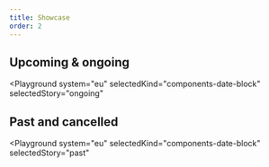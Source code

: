 ```yaml
---
title: Showcase
order: 2
---
```



## Upcoming & ongoing

<Playground
  system="eu"
  selectedKind="components-date-block"
  selectedStory="ongoing"
>
  <Html markup={dateBlockOngoing} />
</Playground>

## Past and cancelled

<Playground
  system="eu"
  selectedKind="components-date-block"
  selectedStory="past"
>
  <Html markup={dateBlockPast} />
</Playground>

